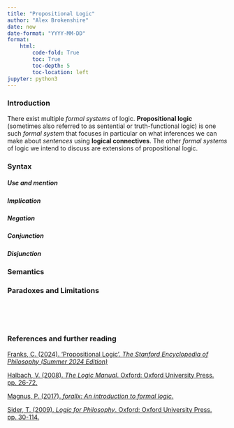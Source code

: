 ```yaml
---
title: "Propositional Logic"
author: "Alex Brokenshire"
date: now
date-format: "YYYY-MM-DD"
format:
    html:
        code-fold: True
        toc: True
        toc-depth: 5
        toc-location: left
jupyter: python3
---
```


### Introduction
There exist multiple _formal systems_ of logic. **Propositional logic** 
(sometimes also referred to as sentential or truth-functional logic) is one such 
_formal system_ that focuses in particular on what inferences we can make about 
_sentences_ using **logical connectives**. The other _formal systems_ of logic 
we intend to discuss are extensions of propositional logic. 

### Syntax 
##### Use and mention


##### Implication


##### Negation


##### Conjunction


##### Disjunction


### Semantics


### Paradoxes and Limitations

\
\
\

### References and further reading
[Franks, C. (2024). 'Propositional Logic'. _The Stanford Encyclopedia of Philosophy (Summer 2024 Edition)_](https://plato.stanford.edu/entries/logic-propositional/)

[Halbach, V. (2008). _The Logic Manual_. Oxford: Oxford University Press. pp. 26-72.](https://users.ox.ac.uk/~logicman/)

[Magnus, P. (2017). _forallx: An introduction to formal logic_.](https://www.fecundity.com/logic/)

[Sider, T. (2009). _Logic for Philosophy_. Oxford: Oxford University Press. pp. 30-114.](https://tedsider.org/books/lfp.html)

